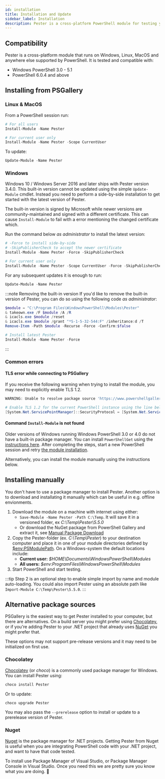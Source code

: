 ```yaml
---
id: installation
title: Installation and Update
sidebar_label: Installation
description: Pester is a cross-platform PowerShell module for testing your PowerShell code. Follow these steps to install or update your Pester-module to get started today
---
```


## Compatibility

Pester is a cross-platform module that runs on Windows, Linux, MacOS and anywhere else supported by PowerShell. It is tested and compatible with:
- Windows PowerShell 3.0 - 5.1
- PowerShell 6.0.4 and above

## Installing from PSGallery

### Linux & MacOS

From a PowerShell session run:

```powershell
# For all users
Install-Module -Name Pester

# For current user only
Install-Module -Name Pester -Scope CurrentUser
```

To update:

```powershell
Update-Module -Name Pester
```

### Windows

Windows 10 / Windows Server 2016 and later ships with Pester version 3.4.0. This built-in version cannot be updated using the simple `Update-Module` cmdlet.
Instead you need to perform a side-by-side installation to get started with the latest version of Pester.

The built-in version is signed by Microsoft while newer versions are community-maintained and signed with a different certificate.
This can cause `Install-Module` to fail with a error mentioning the changed certificate which.

Run the command below _as administrator_ to install the latest version:
```powershell
# -Force to install side-by-side
# -SkipPublisherCheck to accept the newer certificate
Install-Module -Name Pester -Force -SkipPublisherCheck

# For current user only
Install-Module -Name Pester -Scope CurrentUser -Force -SkipPublisherCheck
```

For any subsequent updates it is enough to run:

```powershell
Update-Module -Name Pester
```

:::note Removing the built-in version
If you'd like to remove the built-in version of Pester, you can do so using the following code *as administrator*:

```powershell
$module = "C:\Program Files\WindowsPowerShell\Modules\Pester"
& takeown.exe /F $module /A /R
& icacls.exe $module /reset
& icacls.exe $module /grant "*S-1-5-32-544:F" /inheritance:d /T
Remove-Item -Path $module -Recurse -Force -Confirm:$false

# Install latest Pester
Install-Module -Name Pester -Force
```
:::

### Common errors

#### TLS error while connecting to PSGallery
If you receive the following warning when trying to install the module, you may need to explicitly enable TLS 1.2.

```powershell
WARNING: Unable to resolve package source 'https://www.powershellgallery.com/api/v2'.

# Enable TLS 1.2 for the current PowerShell instance using the line below and try again
[System.Net.ServicePointManager]::SecurityProtocol = [System.Net.ServicePointManager]::SecurityProtocol -bor [System.Net.SecurityProtocolType]::Tls12
```

#### Command `Install-Module` is not found

Older versions of Windows running Windows PowerShell 3.0 or 4.0 do not have a built-in package manager. You can install `PowerShellGet` using the [instructions here](https://docs.microsoft.com/en-us/powershell/scripting/gallery/installing-psget#for-computers-running-powershell-30-or-powershell-40). After completing the steps, start a new PowerShell session and retry [the module installation](#installing-from-psgallery).

Alternatively, you can install the module manually using the instructions below.

## Installing manually

You don't have to use a package manager to install Pester. Another option is to download and installating it manually which can be useful in e.g. offline envionments.

1. Download the module on a machine with internet using either:
    - `Save-Module -Name Pester -Path C:\Temp`. It will save it in a versioned folder, ex *C:\Temp\Pester\5.5.0*
    - Or download the NuGet package from PowerShell Gallery and extract it, see [Manual Package Download](https://docs.microsoft.com/en-us/powershell/scripting/gallery/how-to/working-with-packages/manual-download)
2. Copy the Pester-folder (ex. *C:\Temp\Pester*) to your destination computer and place it in one of your module directories defined by [$env:PSModulePath](https://docs.microsoft.com/en-us/powershell/module/microsoft.powershell.core/about/about_psmodulepath). On a Windows-system the default locations include:
    - **Current user:** *$HOME\Documents\WindowsPowerShell\Modules*
    - **All users:** *$env:ProgramFiles\WindowsPowerShell\Modules*
3. Start PowerShell and start testing.

:::tip
Step 2 is an optional step to enable simple import by name and module auto-loading. You could also import Pester using an absolute path like `Import-Module C:\Temp\Pester\5.5.0`.
:::

## Alternative package sources

PSGallery is the easiest way to get Pester installed to your computer, but there are alternatives.
On a build server you might prefer using [Chocolatey](https://chocolatey.org/), or if you're adding Pester to your .NET project that already uses [NuGet](https://www.nuget.org/) you might prefer that.

These options may not support pre-release versions and it may need to be initialized on first use.

### Chocolatey

[Chocolatey](https://chocolatey.org/) (or _choco_) is a commonly used package manager for Windows. You can install Pester using:

```powershell
choco install Pester
```

Or to update:

```powershell
choco upgrade Pester
```

You may also pass the `--prerelease` option to install or update to a prerelease version of Pester.

### Nuget

[Nuget](https://www.nuget.org/) is the package manager for .NET projects.
Getting Pester from Nuget is useful when you are integrating PowerShell code with your .NET project, and want to have that code tested.

To install use Package Manager of Visual Studio, or Package Manager Console in Visual Studio.
Once you need this we are pretty sure you know what you are doing. :slightly_smiling_face:
